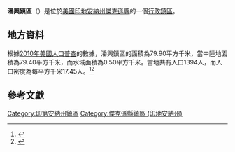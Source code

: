 {{noteTA
|G1=USState
|G2=地名
|G3=Unit
}}
{{Infobox settlement
|official_name            = 潘興鎮區
|native_name = Pershing Township
|settlement_type          = [[行政鎮區|行政鎮區]]
|image_skyline            = 
|imagesize                = 250px
|image_map                = Map highlighting Pershing Township, Jackson County, Indiana.svg
|mapsize                  = 250px
|pushpin_map  =USA Indiana
|pushpin_label = 潘興鎮區
|pushpin_label_position   = top
|pushpin_map_caption      = 潘興鎮區在印地安納州的位置
|subdivision_type         = [[世界政區索引|國家]]
|subdivision_type1        = [[美国州份|州份]]
|subdivision_type2        = [[印地安納州行政区划|縣]]
|subdivision_name         = [[美国|美国]]
|subdivision_name1        = [[印地安納州|印地安納州]]
|subdivision_name2        = [[傑克遜縣_(印地安納州)|傑克遜縣]]
|elevation_ft             = 738
|elevation_m              = 225
|timezone                 = [[北美东部時區|北美东部時區]]
|area_total_km2           = 79.90
|area_land_km2            = 79.40
|area_water_km2           = 0.50
|area_total_sq_mi         = 
|area_land_sq_mi          = 
|area_water_sq_mi         = 
|population_as_of         = [[2010年美國人口普查|2010]]
|population_footnotes     = 
|population_total         = 1394
|population_density_km2   = auto
|population_density_sq_mi = auto
|utc_offset               = -5
|coordinates              = {{coord|39|00|01|N|86|07|30|W|type:city_region:US-AL_source:GNS-enwiki|display=inline,title}}
| coor_pinpoint           = 
| coordinates_footnotes   = 
|timezone_DST             = EDT
|utc_offset_DST           = -4
|postal_code_type         = [[美國郵區編號|郵區編號]]
|postal_code              = 
|area_code                = {{link-en|电话区号812|Area code 812|812}}
|blank_name = [[地名信息系统|GNIS ID]]
|blank_info = 453728
}}
'''潘興鎮區'''（{{lang-en|Pershing Township}}）是位於[[美國|美國]][[印地安納州|印地安納州]][[傑克遜縣_(印地安納州)|傑克遜縣]]的一個[[行政鎮區|行政鎮區]]。

== 地方資料 ==
根據[[2010年美國人口普查|2010年美國人口普查]]的數據，潘興鎮區的面積為79.90平方千米，當中陸地面積為79.40平方千米，而水域面積為0.50平方千米。當地共有人口1394人，而人口密度為每平方千米17.45人。<ref name="GR8">{{cite web|url=http://factfinder2.census.gov|publisher=[[美国人口调查局|美国人口调查局]]|accessdate=2011-05-14|title=American FactFinder|archive-date=2013-09-11|archive-url=https://web.archive.org/web/20130911234518/http://factfinder2.census.gov/|dead-url=no}}</ref><ref>{{cite web|url=https://www.citypopulation.de/en/usa/illinois/admin/|title=USA: Illinois (Counties and Townships) - City Population|accessdate=2020-07-23|archive-date=2020-04-22|archive-url=https://web.archive.org/web/20200422090607/https://www.citypopulation.de/en/usa/illinois/admin/|dead-url=no}}</ref>

== 參考文獻 ==
{{reflist}}

{{傑克遜縣 (印地安納州)}}

{{DEFAULTSORT:Pershing Township}}
[[Category:印第安納州鎮區|Category:印第安納州鎮區]]
[[Category:傑克遜縣鎮區_(印地安納州)|Category:傑克遜縣鎮區 (印地安納州)]]

{{Indiana-geo-stub}}